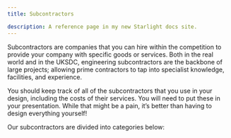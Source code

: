 ```yaml
---
title: Subcontractors

description: A reference page in my new Starlight docs site.
---
```



Subcontractors are companies that you can hire within the competition to provide your company with specific goods or services. Both in the real world and in the UKSDC, engineering subcontractors are the backbone of large projects; allowing prime contractors to tap into specialist knowledge, facilities, and experience.

You should keep track of all of the subcontractors that you use in your design, including the costs of their services. You will need to put these in your presentation. While that might be a pain, it’s better than having to design everything yourself!

Our subcontractors are divided into categories below:

<CardGrid>
    <LinkCard title="Materials Subcontractors" href="/subcontractors/materials/" />
    <LinkCard title="Systems and Manufacturing Subcontractors" href="/subcontractors/systems-and-manufacturing/" />
    <LinkCard title="Electrical and Robotic Subcontractors" href="/subcontractors/electrical-and-robotic/" />
    <LinkCard title="Life Support Subcontractors" href="/subcontractors/life-support/" />
    <LinkCard title="Medical and Nutrition Subcontractors" href="/subcontractors/medical-and-nutrition/" />
    <LinkCard title="Transportation Subcontractors" href="/subcontractors/transportation/" />
</CardGrid>
